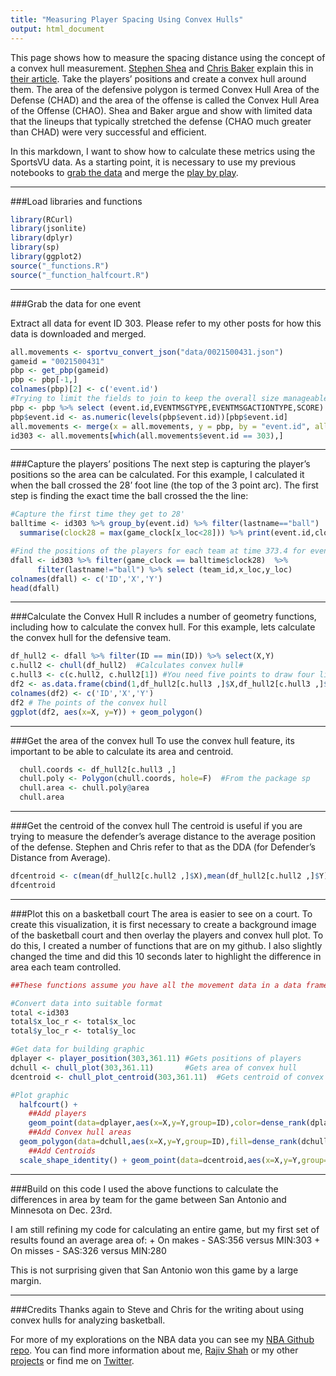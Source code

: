 ```yaml
---
title: "Measuring Player Spacing Using Convex Hulls"
output: html_document
---
```


This page shows how to measure the spacing distance using the concept of a convex hull measurement.  [Stephen Shea](https://twitter.com/SteveShea33) and [Chris Baker](https://twitter.com/ChrisBakerAM) explain this in [their article](http://www.basketballanalyticsbook.com/2015/09/14/preliminary-investigation-into-defensive-stretch/).  Take the players' positions and create a convex hull around them.  The area of the defensive polygon is termed Convex Hull Area of the Defense (CHAD) and the area of the offense is called the Convex Hull Area of the Offense (CHAO).  Shea and Baker argue and show with limited data that the lineups that typically stretched the defense (CHAO much greater than CHAD) were very successful and efficient.

In this markdown, I want to show how to calculate these metrics using the SportsVU data.  As a starting point, it is necessary to use my previous notebooks to [grab the data](http://projects.rajivshah.com/sportvu/EDA_NBA_SportVu.html) and merge the [play by play](http://projects.rajivshah.com/sportvu/PBP_NBA_SportVu.html).

***
###Load libraries and functions
```r
library(RCurl)
library(jsonlite)
library(dplyr)
library(sp)
library(ggplot2)
source("_functions.R")
source("_function_halfcourt.R")
```


***
###Grab the data for one event

Extract all data for event ID 303. Please refer to my other posts for how this data is downloaded and merged.
```r
all.movements <- sportvu_convert_json("data/0021500431.json")
gameid = "0021500431"
pbp <- get_pbp(gameid) 
pbp <- pbp[-1,]
colnames(pbp)[2] <- c('event.id')
#Trying to limit the fields to join to keep the overall size manageable
pbp <- pbp %>% select (event.id,EVENTMSGTYPE,EVENTMSGACTIONTYPE,SCORE)
pbp$event.id <- as.numeric(levels(pbp$event.id))[pbp$event.id]
all.movements <- merge(x = all.movements, y = pbp, by = "event.id", all.x = TRUE)
id303 <- all.movements[which(all.movements$event.id == 303),]
```

***
###Capture the players' positions
The next step is capturing the player's positions so the area can be calculated. For this example, I calculated it when the ball crossed the 28' foot line (the top of the 3 point arc). The first step is finding the exact time the ball crossed the the line:

```r
#Capture the first time they get to 28'
balltime <- id303 %>% group_by(event.id) %>% filter(lastname=="ball")  %>% 
  summarise(clock28 = max(game_clock[x_loc<28])) %>% print(event.id,clock28)

#Find the positions of the players for each team at time 373.4 for event 303
dfall <- id303 %>% filter(game_clock == balltime$clock28)  %>% 
      filter(lastname!="ball") %>% select (team_id,x_loc,y_loc)
colnames(dfall) <- c('ID','X','Y')
head(dfall)
```

***
###Calculate the Convex Hull
R includes a number of geometry functions, including how to calculate the convex hull.
For this example, lets calculate the convex hull for the defensive team.

```r
df_hull2 <- dfall %>% filter(ID == min(ID)) %>% select(X,Y)
c.hull2 <- chull(df_hull2)  #Calculates convex hull#
c.hull3 <- c(c.hull2, c.hull2[1]) #You need five points to draw four line segments, so we add the first set of points at the end
df2 <- as.data.frame(cbind(1,df_hull2[c.hull3 ,]$X,df_hull2[c.hull3 ,]$Y))
colnames(df2) <- c('ID','X','Y')
df2 # The points of the convex hull
ggplot(df2, aes(x=X, y=Y)) + geom_polygon()  
```


***
###Get the area of the convex hull
To use the convex hull feature, its important to be able to calculate its area and centroid.

```r
  chull.coords <- df_hull2[c.hull3 ,]
  chull.poly <- Polygon(chull.coords, hole=F)  #From the package sp
  chull.area <- chull.poly@area
  chull.area
```  

***
###Get the centroid of the convex hull
The centroid is useful if you are trying to measure the defender’s average distance to the average position of the defense. Stephen and Chris refer to that as the DDA (for Defender’s Distance from Average).
```r
dfcentroid <- c(mean(df_hull2[c.hull2 ,]$X),mean(df_hull2[c.hull2 ,]$Y))
dfcentroid 
```  

***
###Plot this on a basketball court
The area is easier to see on a court. To create this visualization, it is first necessary to create a background image of the basketball court and then overlay the players and convex hull plot. To do this, I created a number of functions that are on my github. I also slightly changed the time and did this 10 seconds later to highlight the difference in area each team controlled.

```r
##These functions assume you have all the movement data in a data frame called total

#Convert data into suitable format
total <-id303
total$x_loc_r <- total$x_loc
total$y_loc_r <- total$y_loc

#Get data for building graphic
dplayer <- player_position(303,361.11) #Gets positions of players
dchull <- chull_plot(303,361.11)       #Gets area of convex hull
dcentroid <- chull_plot_centroid(303,361.11)  #Gets centroid of convex hull

#Plot graphic
  halfcourt() + 
    ##Add players
    geom_point(data=dplayer,aes(x=X,y=Y,group=ID),color=dense_rank(dplayer$ID),size=5) + scale_colour_brewer() +
    ##Add Convex hull areas
  geom_polygon(data=dchull,aes(x=X,y=Y,group=ID),fill=dense_rank(dchull$ID),alpha = 0.2) + scale_fill_brewer() + 
    ##Add Centroids
  scale_shape_identity() + geom_point(data=dcentroid,aes(x=X,y=Y,group=dcentroid$ID),color=(dcentroid$ID),size=3,shape=8) 
```

***
###Build on this code
I used the above functions to calculate the differences in area by team for the game between San Antonio and Minnesota on Dec. 23rd.

I am still refining my code for calculating an entire game, but my first set of results found an average area of:
+ On makes -  SAS:356 versus MIN:303
+ On misses - SAS:326 versus MIN:280

This is not surprising given that San Antonio won this game by a large margin.  

***
###Credits
Thanks again to Steve and Chris for the writing about using convex hulls for analyzing basketball.

For more of my explorations on the NBA data you can see my [NBA Github repo](https://github.com/rajshah4/NBA_SportVu). You can find more information about me, [Rajiv Shah](http://www.rajivshah.com) or my other [projects](http://projects.rajivshah.com) or find me on [Twitter](http://twitter.com/rajcs4).
